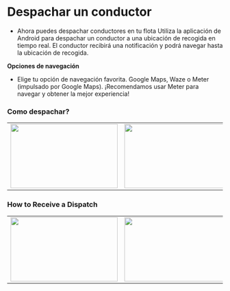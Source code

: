 
# Despachar un conductor

* Ahora puedes despachar conductores en tu flota
Utiliza la aplicación de Android para despachar un conductor a una ubicación de recogida en tiempo real. El conductor recibirá una notificación y podrá navegar hasta la ubicación de recogida.

**Opciones de navegación**

* Elige tu opción de navegación favorita. Google Maps, Waze o Meter (impulsado por Google Maps). ¡Recomendamos usar Meter para navegar y obtener la mejor experiencia!



### Como despachar?
<table>
    <tr>
        <td>
            <Image src="https://www.meterapp.co/dispatch_demo/Screenshot_1708979381.png" width="250" height="150" alt=""/>
        </td>
        <td>
            <Image src="https://www.meterapp.co/dispatch_demo/Screenshot_1708979394.png" width="250" height="150" alt=""/>
        </td>
        <td>
            <Image src="https://www.meterapp.co/dispatch_demo/Screenshot_1708979525.png" width="250" height="150" alt=""/>
        </td>
    </tr>
</table>

### How to Receive a Dispatch

<table>
    <tr>
        <td><Image src="https://www.meterapp.co/dispatch_demo/Screenshot_1708979405.png" width="250" height="150" alt=""/></td>
        <td><Image src="https://www.meterapp.co/dispatch_demo/Screenshot_1708979412.png" width="250" height="150" alt=""/></td>
        <td><Image src="https://www.meterapp.co/dispatch_demo/Screenshot_1708979497.png" width="250" height="150" alt=""/></td>
        <td><Image src="https://www.meterapp.co/dispatch_demo/Screenshot_1708979522.png" width="250" height="150" alt=""/></td>
    </tr>
</table>

